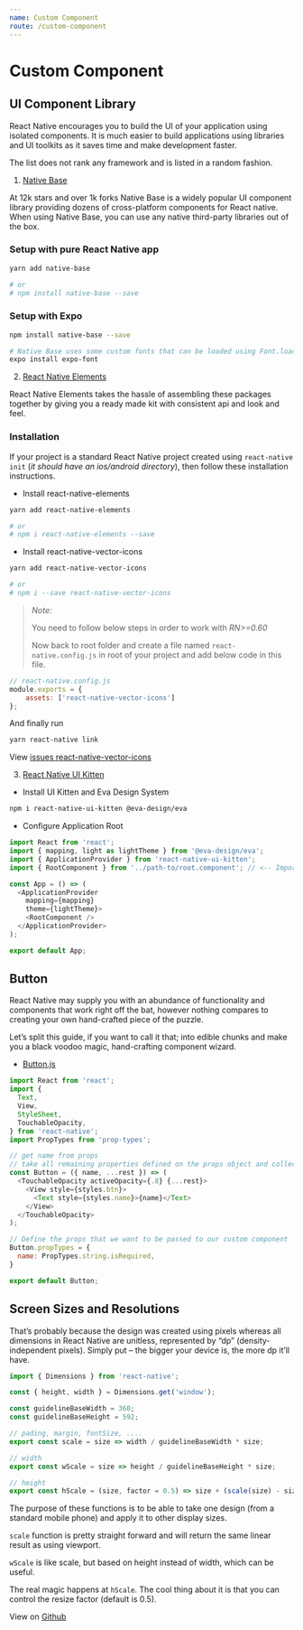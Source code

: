 ```yaml
---
name: Custom Component
route: /custom-component
---
```


# Custom Component


## UI Component Library

React Native encourages you to build the UI of your application using isolated components. 
It is much easier to build applications using libraries and UI toolkits as 
it saves time and make development faster. 

The list does not rank any framework and is listed in a random fashion.


1. [Native Base](https://nativebase.io/)

At 12k stars and over 1k forks Native Base is a widely popular UI component library 
providing dozens of cross-platform components for React native. 
When using Native Base, you can use any native third-party libraries out of the box.

### Setup with pure React Native app

```sh
yarn add native-base

# or
# npm install native-base --save
```

### Setup with Expo

```sh
npm install native-base --save

# Native Base uses some custom fonts that can be loaded using Font.loadAsync.
expo install expo-font
```


2. [React Native Elements](https://react-native-training.github.io/react-native-elements/)

React Native Elements takes the hassle of assembling these packages together 
by giving you a ready made kit with consistent api and look and feel.

### Installation

If your project is a standard React Native project created using `react-native init` (_it should have an ios/android directory_), 
then follow these installation instructions.

- Install react-native-elements

```sh
yarn add react-native-elements

# or
# npm i react-native-elements --save
```

- Install react-native-vector-icons

```sh
yarn add react-native-vector-icons

# or
# npm i --save react-native-vector-icons
```

> *Note:*
>
> You need to follow below steps in order to work with *RN>=0.60*
>
> Now back to root folder and create a file named `react-native.config.js` in root of 
> your project and add below code in this file.

```js
// react-native.config.js
module.exports = {
    assets: ['react-native-vector-icons']
};
```

And finally run

```sh
yarn react-native link
```

View [issues react-native-vector-icons](https://github.com/oblador/react-native-vector-icons/issues/1041#issuecomment-515673115)



3. [React Native UI Kitten](https://akveo.github.io/react-native-ui-kitten/)

- Install UI Kitten and Eva Design System

```sh
npm i react-native-ui-kitten @eva-design/eva
```

- Configure Application Root

```js
import React from 'react';
import { mapping, light as lightTheme } from '@eva-design/eva';
import { ApplicationProvider } from 'react-native-ui-kitten';
import { RootComponent } from '../path-to/root.component'; // <-- Import your application entry point

const App = () => (
  <ApplicationProvider
    mapping={mapping}
    theme={lightTheme}>
    <RootComponent />
  </ApplicationProvider>
);

export default App;
```


## Button

React Native may supply you with an abundance of functionality and components that work right off the bat, 
however nothing compares to creating your own hand-crafted piece of the puzzle.

Let’s split this guide, if you want to call it that; 
into edible chunks and make you a black voodoo magic, hand-crafting component wizard.

- [Button.js](https://github.com/tuantvk/react-native-flawless-ui/blob/master/src/core/Button.js)

```js
import React from 'react';
import {
  Text,
  View,
  StyleSheet,
  TouchableOpacity,
} from 'react-native';
import PropTypes from 'prop-types';

// get name from props
// take all remaining properties defined on the props object and collect them inside an argument called rest
const Button = ({ name, ...rest }) => (
  <TouchableOpacity activeOpacity={.8} {...rest}>
    <View style={styles.btn}>
      <Text style={styles.name}>{name}</Text>
    </View>
  </TouchableOpacity>
);

// Define the props that we want to be passed to our custom component
Button.propTypes = {
  name: PropTypes.string.isRequired,
}

export default Button;
```

## Screen Sizes and Resolutions

That’s probably because the design was created using pixels whereas all dimensions in React Native are unitless, 
represented by “dp” (density-independent pixels). 
Simply put – the bigger your device is, the more dp it’ll have.

```js
import { Dimensions } from 'react-native';

const { height, width } = Dimensions.get('window');

const guidelineBaseWidth = 360;
const guidelineBaseHeight = 592;

// pading, margin, fontSize, ....
export const scale = size => width / guidelineBaseWidth * size;

// width
export const wScale = size => height / guidelineBaseHeight * size;

// height
export const hScale = (size, factor = 0.5) => size + (scale(size) - size) * factor;
```

The purpose of these functions is to be able to take one design (from a standard mobile phone) and apply it to other display sizes.

`scale` function is pretty straight forward and will return the same linear result as using viewport.

`wScale` is like scale, but based on height instead of width, which can be useful.

The real magic happens at `hScale`. The cool thing about it is that you can control the resize factor (default is 0.5).

View on [Github](https://github.com/tuantvk/react-native-flawless-ui/blob/master/src/supports/vu.js)